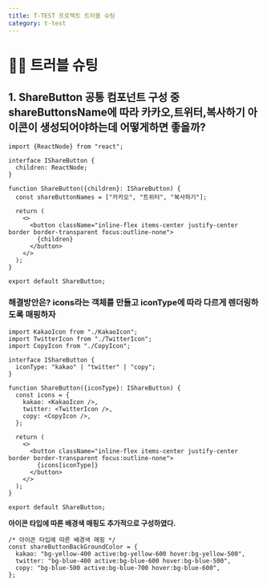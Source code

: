 ```yaml
---
title: T-TEST 프로젝트 트러블 슈팅
category: t-test
---
```


# 🏊‍♂️ 트러블 슈팅

## 1. ShareButton 공통 컴포넌트 구성 중 shareButtonsName에 따라 카카오,트위터,복사하기 아이콘이 생성되어야하는데 어떻게하면 좋을까?

```tsx
import {ReactNode} from "react";

interface IShareButton {
  children: ReactNode;
}

function ShareButton({children}: IShareButton) {
  const shareButtonNames = ["카카오", "트위터", "복사하기"];

  return (
    <>
      <button className="inline-flex items-center justify-center border border-transparent focus:outline-none">
        {children}
      </button>
    </>
  );
}

export default ShareButton;
```

### 해결방안은? icons라는 객체를 만들고 iconType에 따라 다르게 렌더링하도록 매핑하자

```tsx
import KakaoIcon from "./KakaoIcon";
import TwitterIcon from "./TwitterIcon";
import CopyIcon from "./CopyIcon";

interface IShareButton {
  iconType: "kakao" | "twitter" | "copy";
}

function ShareButton({iconType}: IShareButton) {
  const icons = {
    kakao: <KakaoIcon />,
    twitter: <TwitterIcon />,
    copy: <CopyIcon />,
  };

  return (
    <>
      <button className="inline-flex items-center justify-center border border-transparent focus:outline-none">
        {icons[iconType]}
      </button>
    </>
  );
}

export default ShareButton;
```

**아이콘 타입에 따른 배경색 매핑도 추가적으로 구성하였다.**

```tsx
/* 아이콘 타입에 따른 배경색 매핑 */
const shareButtonBackGroundColor = {
  kakao: "bg-yellow-400 active:bg-yellow-600 hover:bg-yellow-500",
  twitter: "bg-blue-400 active:bg-blue-600 hover:bg-blue-500",
  copy: "bg-blue-500 active:bg-blue-700 hover:bg-blue-600",
};
```
